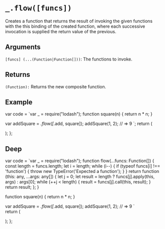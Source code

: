 # `_.flow([funcs])`

Creates a function that returns the result of invoking the given functions with the this binding of the created function, where each successive invocation is supplied the return value of the previous.

## Arguments

`[funcs] (...(Function|Function[]))`: The functions to invoke.

## Returns

`(Function):` Returns the new composite function.

## Example


var code = `var _ = require("lodash");
function square(n) {
  return n * n;
}
 
var addSquare = _.flow([_.add, square]);
addSquare(1, 2);
// => 9
`;
  return (
    <div>
      <Embed source={code} />
    </div>
  );
};

<Demo />

## Deep

var code =  `var _ = require("lodash");
function flow(...funcs: Function[]) {
    const length = funcs.length;
    let i = length;
    while (i--) {
        if (typeof funcs[i] !== 'function') {
            throw new TypeError('Expected a function');
        }
    }
    return function (this: any, ...args: any[]) {
        let j = 0;
        let result = length ? funcs[j].apply(this, args) : args[0];
        while (++j < length) {
            result = funcs[j].call(this, result);
        }
        return result;
    };
}

function square(n) {
  return n * n;
}
 
var addSquare = _.flow([_.add, square]);
addSquare(1, 2);
// => 9
`   
  return (
    <div>
      <Embed source={code} />
    </div>
  );
};

<DeepDemo/>